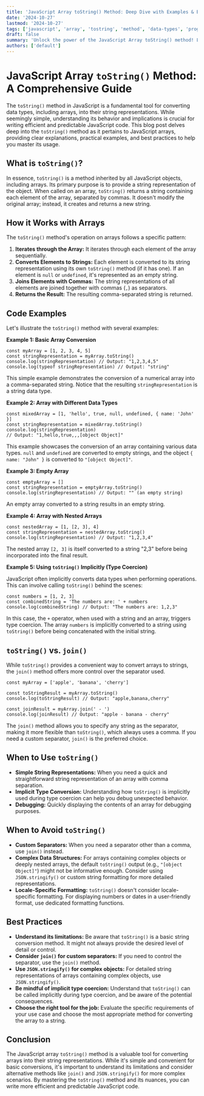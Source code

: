 ```yaml
---
title: 'JavaScript Array toString() Method: Deep Dive with Examples & Best Practices'
date: '2024-10-27'
lastmod: '2024-10-27'
tags: ['javascript', 'array', 'tostring', 'method', 'data-types', 'programming', 'web-development']
draft: false
summary: 'Unlock the power of the JavaScript Array toString() method! Learn how to convert arrays into strings, understand its nuances, and discover practical use cases with comprehensive examples and best practices.'
authors: ['default']
---
```


# JavaScript Array `toString()` Method: A Comprehensive Guide

The `toString()` method in JavaScript is a fundamental tool for converting data types, including arrays, into their string representations. While seemingly simple, understanding its behavior and implications is crucial for writing efficient and predictable JavaScript code. This blog post delves deep into the `toString()` method as it pertains to JavaScript arrays, providing clear explanations, practical examples, and best practices to help you master its usage.

## What is `toString()`?

In essence, `toString()` is a method inherited by all JavaScript objects, including arrays. Its primary purpose is to provide a string representation of the object. When called on an array, `toString()` returns a string containing each element of the array, separated by commas. It doesn't modify the original array; instead, it creates and returns a new string.

## How it Works with Arrays

The `toString()` method's operation on arrays follows a specific pattern:

1. **Iterates through the Array:** It iterates through each element of the array sequentially.
2. **Converts Elements to Strings:** Each element is converted to its string representation using its own `toString()` method (if it has one). If an element is `null` or `undefined`, it's represented as an empty string.
3. **Joins Elements with Commas:** The string representations of all elements are joined together with commas (`,`) as separators.
4. **Returns the Result:** The resulting comma-separated string is returned.

## Code Examples

Let's illustrate the `toString()` method with several examples:

**Example 1: Basic Array Conversion**

```plaintext
const myArray = [1, 2, 3, 4, 5]
const stringRepresentation = myArray.toString()
console.log(stringRepresentation) // Output: "1,2,3,4,5"
console.log(typeof stringRepresentation) // Output: "string"
```

This simple example demonstrates the conversion of a numerical array into a comma-separated string. Notice that the resulting `stringRepresentation` is a string data type.

**Example 2: Array with Different Data Types**

```plaintext
const mixedArray = [1, 'hello', true, null, undefined, { name: 'John' }]
const stringRepresentation = mixedArray.toString()
console.log(stringRepresentation)
// Output: "1,hello,true,,,[object Object]"
```

This example showcases the conversion of an array containing various data types. `null` and `undefined` are converted to empty strings, and the object `{ name: "John" }` is converted to `"[object Object]"`.

**Example 3: Empty Array**

```plaintext
const emptyArray = []
const stringRepresentation = emptyArray.toString()
console.log(stringRepresentation) // Output: "" (an empty string)
```

An empty array converted to a string results in an empty string.

**Example 4: Array with Nested Arrays**

```plaintext
const nestedArray = [1, [2, 3], 4]
const stringRepresentation = nestedArray.toString()
console.log(stringRepresentation) // Output: "1,2,3,4"
```

The nested array `[2, 3]` is itself converted to a string "2,3" before being incorporated into the final result.

**Example 5: Using `toString()` Implicitly (Type Coercion)**

JavaScript often implicitly converts data types when performing operations. This can involve calling `toString()` behind the scenes:

```plaintext
const numbers = [1, 2, 3]
const combinedString = 'The numbers are: ' + numbers
console.log(combinedString) // Output: "The numbers are: 1,2,3"
```

In this case, the `+` operator, when used with a string and an array, triggers type coercion. The array `numbers` is implicitly converted to a string using `toString()` before being concatenated with the initial string.

## `toString()` vs. `join()`

While `toString()` provides a convenient way to convert arrays to strings, the `join()` method offers more control over the separator used.

```plaintext
const myArray = ['apple', 'banana', 'cherry']

const toStringResult = myArray.toString()
console.log(toStringResult) // Output: "apple,banana,cherry"

const joinResult = myArray.join(' - ')
console.log(joinResult) // Output: "apple - banana - cherry"
```

The `join()` method allows you to specify any string as the separator, making it more flexible than `toString()`, which always uses a comma. If you need a custom separator, `join()` is the preferred choice.

## When to Use `toString()`

- **Simple String Representations:** When you need a quick and straightforward string representation of an array with comma separation.
- **Implicit Type Conversion:** Understanding how `toString()` is implicitly used during type coercion can help you debug unexpected behavior.
- **Debugging:** Quickly displaying the contents of an array for debugging purposes.

## When to Avoid `toString()`

- **Custom Separators:** When you need a separator other than a comma, use `join()` instead.
- **Complex Data Structures:** For arrays containing complex objects or deeply nested arrays, the default `toString()` output (e.g., `"[object Object]"`) might not be informative enough. Consider using `JSON.stringify()` or custom string formatting for more detailed representations.
- **Locale-Specific Formatting:** `toString()` doesn't consider locale-specific formatting. For displaying numbers or dates in a user-friendly format, use dedicated formatting functions.

## Best Practices

- **Understand its limitations:** Be aware that `toString()` is a basic string conversion method. It might not always provide the desired level of detail or control.
- **Consider `join()` for custom separators:** If you need to control the separator, use the `join()` method.
- **Use `JSON.stringify()` for complex objects:** For detailed string representations of arrays containing complex objects, use `JSON.stringify()`.
- **Be mindful of implicit type coercion:** Understand that `toString()` can be called implicitly during type coercion, and be aware of the potential consequences.
- **Choose the right tool for the job:** Evaluate the specific requirements of your use case and choose the most appropriate method for converting the array to a string.

## Conclusion

The JavaScript array `toString()` method is a valuable tool for converting arrays into their string representations. While it's simple and convenient for basic conversions, it's important to understand its limitations and consider alternative methods like `join()` and `JSON.stringify()` for more complex scenarios. By mastering the `toString()` method and its nuances, you can write more efficient and predictable JavaScript code.
